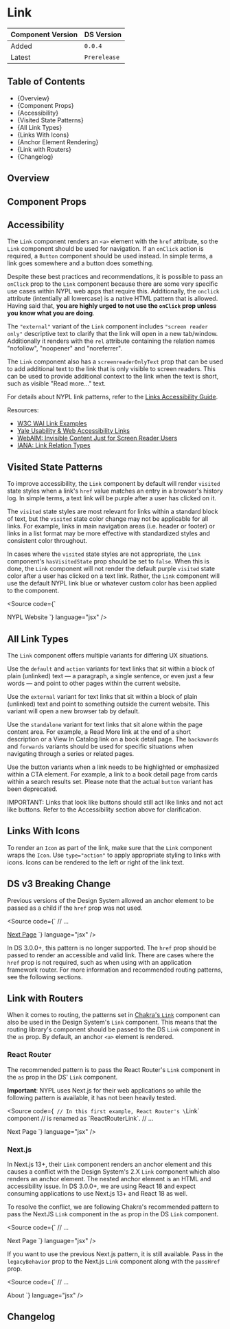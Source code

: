 

<Meta of={LinkStories} />

# Link

| Component Version | DS Version   |
| ----------------- | ------------ |
| Added             | `0.0.4`      |
| Latest            | `Prerelease` |

## Table of Contents

- {<Link href="#overview" target="_self">Overview</Link>}
- {<Link href="#component-props" target="_self">Component Props</Link>}
- {<Link href="#accessibility" target="_self">Accessibility</Link>}
- {<Link href="#visited-state-patterns" target="_self">Visited State Patterns</Link>}
- {<Link href="#all-link-types" target="_self">All Link Types</Link>}
- {<Link href="#links-with-icons" target="_self">Links With Icons</Link>}
- {<Link href="#anchor-element-rendering" target="_self">Anchor Element Rendering</Link>}
- {<Link href="#link-with-routers" target="_self">Link with Routers</Link>}
- {<Link href="#changelog" target="_self">Changelog</Link>}

## Overview

<Description of={LinkStories} />

## Component Props

<Canvas of={LinkStories.WithControls} />

<ArgTypes of={LinkStories.WithControls} />

## Accessibility

The `Link` component renders an `<a>` element with the `href` attribute, so the
`Link` component should be used for navigation. If an `onClick` action is
required, a `Button` component should be used instead. In simple terms, a link
goes somewhere and a button does something.

Despite these best practices and recommendations, it is possible to pass an
`onClick` prop to the `Link` component because there are some very specific use
cases within NYPL web apps that require this. Additionally, the `onclick`
attribute (intentially all lowercase) is a native HTML pattern that is allowed.
Having said that, **you are highly urged to not use the `onClick` prop unless
you know what you are doing**.

The `"external"` variant of the `Link` component includes `"screen reader only"`
descriptive text to clarify that the link will open in a new tab/window.
Additionally it renders with the `rel` attribute containing
the relation names "nofollow", "noopener" and "noreferrer".

<Canvas of={LinkStories.Accessibility} />

The `Link` component also has a `screenreaderOnlyText` prop that can be used to
add additional text to the link that is only visible to screen readers. This can
be used to provide additional context to the link when the text is short, such
as visible "Read more..." text.

For details about NYPL link patterns, refer to the [Links Accessibility
Guide](/?path=/docs/accessibility-guide-links--docs).

Resources:

- [W3C WAI Link Examples](https://www.w3.org/TR/wai-aria-practices-1.1/examples/link/link.html)
- [Yale Usability & Web Accessibility Links](https://usability.yale.edu/web-accessibility/articles/links)
- [WebAIM: Invisible Content Just for Screen Reader Users](https://webaim.org/techniques/css/invisiblecontent/)
- [IANA: Link Relation Types](https://www.iana.org/assignments/link-relations/link-relations.xhtml)

## Visited State Patterns

To improve accessibility, the `Link` component by default will render `visited`
state styles when a link's `href` value matches an entry in a browser's history
log. In simple terms, a text link will be purple after a user has clicked on it.

The `visited` state styles are most relevant for links within a standard block
of text, but the `visited` state color change may not be applicable for all
links. For example, links in main navigation areas (i.e. header or footer) or
links in a list format may be more effective with standardized styles and
consistent color throughout.

In cases where the `visited` state styles are not appropriate, the `Link`
component's `hasVisitedState` prop should be set to `false`. When this is done,
the `Link` component will not render the default purple `visited` state color
after a user has clicked on a text link. Rather, the `Link` component will use
the default NYPL link blue or whatever custom color has been applied to the
component.

<Source
  code={`
<Link
  hasVisitedState={false}
  href="https://nypl.org"
  type="action"
>
  NYPL Website
</Link>
`}
  language="jsx"
/>

## All Link Types

The `Link` component offers multiple variants for differing UX situations.

Use the `default` and `action` variants for text links that sit within a block
of plain (unlinked) text — a paragraph, a single sentence, or even just a few
words — and point to other pages within the current website.

Use the `external` variant for text links that sit within a block of plain
(unlinked) text and point to something outside the current website. This variant
will open a new browser tab by default.

Use the `standalone` variant for text links that sit alone within the page
content area. For example, a Read More link at the end of a short description or
a View In Catalog link on a book detail page. The `backawards` and `forwards`
variants should be used for specific situations when navigating through a series
or related pages.

Use the button variants when a link needs to be highlighted or emphasized within
a CTA element. For example, a link to a book detail page from cards within a
search results set. Please note that the actual `button` variant has been
deprecated.

IMPORTANT: Links that look like buttons should still act like links and not act
like buttons. Refer to the <Link href="#accessibility"
target="_self">Accessibility</Link> section above for clarification.

<Canvas of={LinkStories.AllLinkTypes} />

## Links With Icons

To render an `Icon` as part of the link, make sure that the `Link` component
wraps the `Icon`. Use `type="action"` to apply appropriate styling to
links with icons. Icons can be rendered to the left or right of the link text.

<Canvas of={LinkStories.LinksWithIcons} />

## DS v3 Breaking Change

Previous versions of the Design System allowed an anchor element to be passed
as a child if the `href` prop was not used.

<Source
  code={`
// ...

<Link>
  <a href="#">Next Page</a>
</Link>
`} language="jsx" />

In DS 3.0.0+, this pattern is no longer supported. The `href` prop should be
passed to render an accessible and valid link. There are cases where the `href`
prop is not required, such as when using with an application framework router.
For more information and recommended routing patterns, see the following
sections.

## Link with Routers

When it comes to routing, the patterns set in [Chakra's `Link`](https://chakra-ui.com/docs/components/link)
component can also be used in the Design System's `Link` component. This means
that the routing library's component should be passed to the DS `Link` component
in the `as` prop. By default, an anchor `<a>` element is rendered.

### React Router

The recommended pattern is to pass the React Router's `Link` component in the
`as` prop in the DS' `Link` component.

**Important**: NYPL uses Next.js for their web applications so while the
following pattern is available, it has not been heavily tested.

<Source
  code={`
// In this first example, React Router's \`Link\` component
// is renamed as \`ReactRouterLink\`.
// ...

<Link as={ReactRouterLink} type="action" href="#">
  Next Page
</Link>
`} language="jsx" />

### Next.js

In Next.js 13+, their `Link` component renders an anchor element and this
causes a conflict with the Design System's 2.X `Link` component which also
renders an anchor element. The nested anchor element is an HTML and
accessibility issue. In DS 3.0.0+, we are using React 18 and expect consuming
applications to use Next.js 13+ and React 18 as well.

To resolve the conflict, we are following Chakra's recommended pattern to pass
the NextJS `Link` component in the `as` prop in the DS `Link` component.

<Source
  code={`
// ...

<Link as={NextLink} type="action" href="#">
  Next Page
</Link>
`} language="jsx" />

If you want to use the previous Next.js pattern, it is still available. Pass in
the `legacyBehavior` prop to the Next.js `Link` component along with the
`passHref` prop.

<Source
  code={`
// ...

<NextLink href="/about" passHref legacyBehavior>
  <Link>About</Link>
</NextLink>
`} language="jsx" />

## Changelog

<ComponentChangelogTable changelogData={changelogData} />
